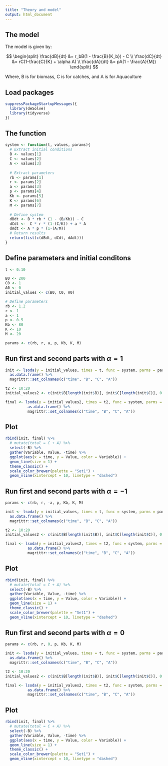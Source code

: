 ```yaml
---
title: "Theory and model"
output: html_document
---
```


## The model

The model is given by:

$$
\begin{split}
\frac{dB}{dt} &= r_bB(1 - \frac{B}{K_b}) - C \\
\frac{dC}{dt} &= rC(1-\frac{C}{K} + \alpha A) \\
\frac{dA}{dt} &= pA(1 - \frac{A}{M})
\end{split}
$$

Where, B is for biomass, C is for catches, and A is for Aquaculture

## Load packages

```r
suppressPackageStartupMessages({
  library(deSolve)
  library(tidyverse)
})
```

## The function

```r
system <- function(t, values, params){
  # Extract initial conditions
  B <- values[1]
  C <- values[2]
  A <- values[3]
  
  # Extract parameters
  rb <- params[1]
  r <- params[2]
  a <- params[3]
  p <- params[4]
  Kb <- params[5]
  K <- params[6]
  M <- params[7]
  
  # Define system
  dBdt <- B * rb * (1 - (B/Kb)) - C
  dCdt <-  C * r * (1-(C/K)) + a * A
  dAdt <- A * p * (1-(A/M))
  # Return results
  return(list(c(dBdt, dCdt, dAdt)))
}
```

## Define parameters and initial conditons

```r
t <- 0:10

B0 <- 200
C0 <- 1
A0 <- 0
initial_values <- c(B0, C0, A0)

# Define parameters
rb <- 1.2
r <- 1
a <- 1
p <- 0.5
Kb <- 80
K <- 10
M <- 20

params <- c(rb, r, a, p, Kb, K, M)
```

## Run first and second parts with $\alpha = 1$

```r
init <- lsoda(y = initial_values, times = t, func = system, parms = params) %>%
  as.data.frame() %>% 
  magrittr::set_colnames(c("time", "B", "C", "A"))

t2 <- 10:20
initial_values2 <- c(init$B[length(init$B)], init$C[length(init$C)], 0.1)

final <- lsoda(y = initial_values2, times = t2, func = system, parms = params) %>%
          as.data.frame() %>% 
          magrittr::set_colnames(c("time", "B", "C", "A"))
```

## Plot

```r
rbind(init, final) %>% 
  # mutate(total = C + A) %>% 
  select(-B) %>%  
  gather(Variable, Value, -time) %>%
  ggplot(aes(x = time, y = Value, color = Variable)) +
  geom_line(size = 1) +
  theme_classic() +
  scale_color_brewer(palette = "Set1") +
  geom_vline(xintercept = 10, linetype = "dashed")
```

## Run first and second parts with $\alpha = -1$

```r
params <- c(rb, r, -a, p, Kb, K, M)

init <- lsoda(y = initial_values, times = t, func = system, parms = params) %>%
  as.data.frame() %>% 
  magrittr::set_colnames(c("time", "B", "C", "A"))

t2 <- 10:20
initial_values2 <- c(init$B[length(init$B)], init$C[length(init$C)], 0.1)

final <- lsoda(y = initial_values2, times = t2, func = system, parms = params) %>%
          as.data.frame() %>% 
          magrittr::set_colnames(c("time", "B", "C", "A"))
```

## Plot

```r
rbind(init, final) %>% 
  # mutate(total = C + A) %>% 
  select(-B) %>% 
  gather(Variable, Value, -time) %>%
  ggplot(aes(x = time, y = Value, color = Variable)) +
  geom_line(size = 1) +
  theme_classic() +
  scale_color_brewer(palette = "Set1") +
  geom_vline(xintercept = 10, linetype = "dashed")
```

## Run first and second parts with $\alpha = 0$

```r
params <- c(rb, r, 0, p, Kb, K, M)

init <- lsoda(y = initial_values, times = t, func = system, parms = params) %>%
  as.data.frame() %>% 
  magrittr::set_colnames(c("time", "B", "C", "A"))

t2 <- 10:20
initial_values2 <- c(init$B[length(init$B)], init$C[length(init$C)], 0.1)

final <- lsoda(y = initial_values2, times = t2, func = system, parms = params) %>%
          as.data.frame() %>% 
          magrittr::set_colnames(c("time", "B", "C", "A"))
```

## Plot

```r
rbind(init, final) %>% 
  # mutate(total = C + A) %>% 
  select(-B) %>% 
  gather(Variable, Value, -time) %>%
  ggplot(aes(x = time, y = Value, color = Variable)) +
  geom_line(size = 1) +
  theme_classic() +
  scale_color_brewer(palette = "Set1") +
  geom_vline(xintercept = 10, linetype = "dashed")
```


















